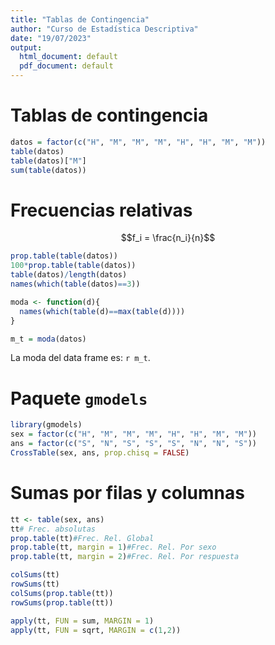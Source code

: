 ```yaml
---
title: "Tablas de Contingencia"
author: "Curso de Estadística Descriptiva"
date: "19/07/2023"
output:
  html_document: default
  pdf_document: default
---
```


# Tablas de contingencia

```r
datos = factor(c("H", "M", "M", "M", "H", "H", "M", "M"))
table(datos)
table(datos)["M"]
sum(table(datos))
```

# Frecuencias relativas

$$f_i = \frac{n_i}{n}$$

```r
prop.table(table(datos))
100*prop.table(table(datos))
table(datos)/length(datos)
names(which(table(datos)==3))

moda <- function(d){
  names(which(table(d)==max(table(d))))
}

m_t = moda(datos)
```

La moda del data frame es: `r m_t`.

# Paquete `gmodels`
```r
library(gmodels)
sex = factor(c("H", "M", "M", "M", "H", "H", "M", "M"))
ans = factor(c("S", "N", "S", "S", "S", "N", "N", "S"))
CrossTable(sex, ans, prop.chisq = FALSE)
```

# Sumas por filas y columnas
```r
tt <- table(sex, ans)
tt# Frec. absolutas
prop.table(tt)#Frec. Rel. Global
prop.table(tt, margin = 1)#Frec. Rel. Por sexo
prop.table(tt, margin = 2)#Frec. Rel. Por respuesta

colSums(tt)
rowSums(tt)
colSums(prop.table(tt))
rowSums(prop.table(tt))

apply(tt, FUN = sum, MARGIN = 1)
apply(tt, FUN = sqrt, MARGIN = c(1,2))
```

